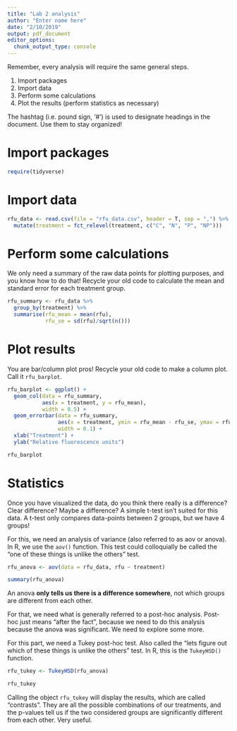 ```yaml
---
title: "Lab 2 analysis"
author: "Enter name here"
date: "2/10/2019"
output: pdf_document
editor_options: 
  chunk_output_type: console
---
```


Remember, every analysis will require the same general steps.

1. Import packages
2. Import data
3. Perform some calculations
4. Plot the results (perform statistics as necessary)

The hashtag (i.e. pound sign, '#') is used to designate headings in the document. Use them to stay organized!


# Import packages


```r
require(tidyverse)
```


# Import data

```r
rfu_data <- read.csv(file = "rfu_data.csv", header = T, sep = ",") %>%
  mutate(treatment = fct_relevel(treatment, c("C", "N", "P", "NP")))
```


# Perform some calculations

We only need a summary of the raw data points for plotting purposes, and you know how to do that! Recycle your old code to calculate the mean and standard error for each treatment group. 

```r
rfu_summary <- rfu_data %>%
  group_by(treatment) %>%
  summarise(rfu_mean = mean(rfu),
            rfu_se = sd(rfu)/sqrt(n()))
```

# Plot results

You are bar/column plot pros! Recycle your old code to make a column plot. Call it `rfu_barplot`. 

```r
rfu_barplot <- ggplot() +
  geom_col(data = rfu_summary,
           aes(x = treatment, y = rfu_mean),
           width = 0.5) +
  geom_errorbar(data = rfu_summary,
                aes(x = treatment, ymin = rfu_mean - rfu_se, ymax = rfu_mean + rfu_se),
                width = 0.1) +
  xlab("Treatment") +
  ylab("Relative fluorescence units")

rfu_barplot
```



# Statistics

Once you have visualized the data, do you think there really is a difference? Clear difference? Maybe a difference? A simple t-test isn't suited for this data. A t-test only compares data-points between 2 groups, but we have 4 groups!

For this, we need an analysis of variance (also referred to as aov or anova). In R, we use the `aov()` function. This test could colloquially be called the "one of these things is unlike the others" test.

```r
rfu_anova <- aov(data = rfu_data, rfu ~ treatment)

summary(rfu_anova)
```

An anova **only tells us there is a difference somewhere**, not which groups are different from each other. 

For that, we need what is generally referred to a post-hoc analysis. Post-hoc just means "after the fact", because we need to do this analysis because the anova was significant. We need to explore some more.

For this part, we need a Tukey post-hoc test. Also called the "lets figure out which of these things is unlike the others" test. In R, this is the `TukeyHSD()` function.

```r
rfu_tukey <- TukeyHSD(rfu_anova)

rfu_tukey
```

Calling the object `rfu_tukey` will display the results, which are called "contrasts". They are all the possible combinations of our treatments, and the p-values tell us if the two considered groups are significantly different from each other. Very useful. 

